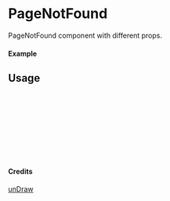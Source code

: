 
<Meta of={PageNotFound} title="unDraw/PageNotFound" />

# PageNotFound

PageNotFound component with different props.

#### Example

<Canvas of={PageNotFound.Primary} />

## Usage

```ts
import { PageNotFound } from "yadl-ui";

const Example = () => {
  return (
      <PageNotFound />
  );
};

export default Example;
```

#### Credits
[unDraw](https://undraw.co/illustrations)
